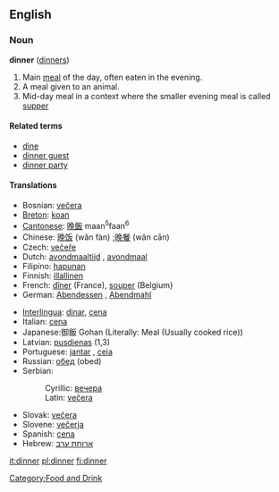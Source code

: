 ==English==

{{rank|sit|considerable|private|768|dinner|command|etc.|broke}}

===Noun===
'''dinner''' ([[dinners]])

# Main [[meal]] of the day, often eaten in the evening.
# A meal given to an animal.
# Mid-day meal in a context where the smaller evening meal is called [[supper]]

====Related terms====
*[[dine]]
*[[dinner guest]]
*[[dinner party]]

====Translations====
{{top}}
*Bosnian: [[večera#Bosnian|večera]] {{f}}
*[[Breton]]: [[koan]] {{f}}
*[[Cantonese]]: [[晚飯]] maan<sup>5</sup>faan<sup>6</sup>
*Chinese: [[晚]][[饭]] (wăn fàn) ;[[晚]][[餐]] (wăn cān)
*Czech: [[večeře]]
*Dutch: [[avondmaaltijd]] {{m}}, [[avondmaal]] {{n}}
*Filipino: [[hapunan]]
*Finnish: [[illallinen]]
*French: [[dîner]] (France), [[souper]] (Belgium}
*German: [[Abendessen]] {{n}}, [[Abendmahl]] {{n}}
{{mid}}
*[[Interlingua]]: [[dinar]], [[cena]]
*Italian: [[cena]] {{f}}
*Japanese:御飯 Gohan (Literally: Meal (Usually cooked rice))
*Latvian: [[pusdienas]] {{f}} {{p}} (1,3)
*Portuguese: [[jantar]] {{m}}, [[ceia]] {{f}}
*Russian: [[обед]] (obed) {{m}}
*Serbian:
*:Cyrillic: [[вечера#Serbian|вечера]] {{f}}
*:Latin: [[večera#Serbian|večera]] {{f}}
*Slovak: [[večera#Slovak|večera]] {{f}}
*Slovene: [[večerja]] {{f}}
*Spanish: [[cena]] {{f}}
*Hebrew: [[ארוחת ערב]] {{n}}
{{bottom}}

[[Category:Food and Drink]]

[[it:dinner]]
[[pl:dinner]]
[[fi:dinner]]